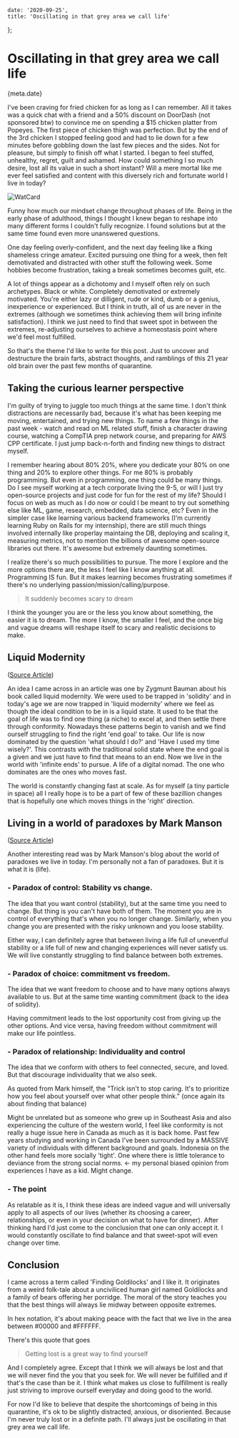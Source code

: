 

    date: '2020-09-25',
    title: 'Oscillating in that grey area we call life'
};


# Oscillating in that grey area we call life

<Time>{meta.date}</Time>

I've been craving for fried chicken for as long as I can remember. All it takes was a quick chat with a friend and a 50% discount on DoorDash (not sponsored btw) to convince me on spending a $15 chicken platter from Popeyes. The first piece of chicken thigh was perfection. But by the end of the 3rd chicken I stopped feeling good and had to lie down for a few minutes before gobbling down the last few pieces and the sides. Not for pleasure, but simply to finish off what I started. I began to feel stuffed, unhealthy, regret, guilt and ashamed. How could something I so much desire, lost all its value in such a short instant? Will a mere mortal like me ever feel satisfied and content with this diversely rich and fortunate world I live in today?

![WatCard](/static/blogAssets/oscillating-in-that-grey-area-we-call-life/popeyes.png)

Funny how much our mindset change throughout phases of life. Being in the early phase of adulthood, things I thought I knew began to reshape into many different forms I couldn't fully recognize. I found solutions but at the same time found even more unanswered questions.

One day feeling overly-confident, and the next day feeling like a fking shameless cringe amateur. Excited pursuing one thing for a week, then felt demotivated and distracted with other stuff the following week. Some hobbies become frustration, taking a break sometimes becomes guilt, etc.

A lot of things appear as a dichotomy and I myself often rely on such archetypes. Black or white. Completely demotivated or extremely motivated. You're either lazy or dilligent, rude or kind, dumb or a genius, inexperience or experienced. But I think in truth, all of us are never in the extremes (although we sometimes think achieving them will bring infinite satisfaction). I think we just need to find that sweet spot in between the extremes, re-adjusting ourselves to achieve a homeostasis point where we'd feel most fulfilled.

So that's the theme I'd like to write for this post. Just to uncover and destructure the brain farts, abstract thoughts, and ramblings of this 21 year old brain over the past few months of quarantine.


## Taking the curious learner perspective

I'm guilty of trying to juggle too much things at the same time. I don't think distractions are necessarily bad, because it's what has been keeping me moving, entertained, and trying new things. To name a few things in the past week - watch and read on ML related stuff, finish a character drawing course, watching a CompTIA prep network course, and preparing for AWS CPP certificate. I just jump back-n-forth and finding new things to distract myself. 

I remember hearing about 80% 20%, where you dedicate your 80% on one thing and 20% to explore other things. For me 80% is probably programming. But even in programming, one thing could be many things. Do I see myself working at a tech corporate living the 9-5, or will I just try open-source projects and just code for fun for the rest of my life? Should I focus on web as much as I do now or could I be meant to try out something else like ML, game, research, embedded, data science, etc? Even in the simpler case like learning various backend frameworks (I'm currently learning Ruby on Rails for my internship), there are still much things involved internally like properlay maintaing the DB, deploying and scaling it, measuring metrics, not to mention the billions of awesome open-source libraries out there. It's awesome but extremely daunting sometimes.

I realize there's so much possibilities to pursue. The more I explore and the more options there are, the less I feel like I know anything at all. Programming IS fun. But it makes learning becomes frustrating sometimes if there's no underlying passion/mission/calling/purpose. 

> It suddenly becomes scary to dream

I think the younger you are or the less you know about something, the easier it is to dream. The more I know, the smaller I feel, and the once big and vague dreams will reshape itself to scary and realistic decisions to make.

## Liquid Modernity 
([Source Article](https://www.linkedin.com/pulse/living-liquid-modernity-christopher-kutarna/))

An idea I came across in an article was one by Zygmunt Bauman about his book called liquid modernity. We were used to be trapped in 'solidity' and in today's age we are now trapped in 'liquid modernity' where we feel as though the ideal condition to be in is a liquid state. It used to be that the goal of life was to find one thing (a niche) to excel at, and then settle there through conformity. Nowadays these patterns begin to vanish and we find ourself struggling to find the right 'end goal' to take. Our life is now dominated by the question 'what should I do?' and 'Have I used my time wisely?'. This contrasts with the traditional solid state where the end goal is a given and we just have to find that means to an end. Now we live in the world with 'infinite ends' to pursue. A life of a digital nomad. The one who dominates are the ones who moves fast.

The world is constantly changing fast at scale. As for myself (a tiny particle in space) all I really hope is to be a part of few of these bazillion changes that is hopefully one which moves things in the 'right' direction.


## Living in a world of paradoxes by Mark Manson 
([Source Article](https://markmanson.net/the-3-paradoxes-of-life))

Another interesting read was by Mark Manson's blog about the world of paradoxes we live in today. I'm personally not a fan of paradoxes. But it is what it is (life).
### - Paradox of control: Stability vs change. 
The idea that you want control (stability), but at the same time you need to change. But thing is you can't have both of them. The moment you are in control of everything that's when you no longer change. Similarly, when you change you are presented with the risky unknown and you loose stability.

Either way, I can definitely agree that between living a life full of uneventful stability or a life full of new and changing experiences will never satisfy us. We will live  constantly struggling to find balance between both extremes.

### - Paradox of choice: commitment vs freedom. 
The idea that we want freedom to choose and to have many options always available to us. But at the same time wanting commitment (back to the idea of solidity).

Having commitment leads to the lost opportunity cost from giving up the other options. And vice versa, having freedom without commitment will make our life pointless.

### - Paradox of relationship: Individuality and control
The idea that we conform with others to feel connected, secure, and loved. But that discourage individuality that we also seek.

As quoted from Mark himself, the "Trick isn't to stop caring. It's to prioritize how you feel about yourself over what other people think." (once again its about finding that balance)

Might be unrelated but as someone who grew up in Southeast Asia and also experiencing the culture of the western world, I feel like conformity is not really a huge issue here in Canada as much as it is back home. Past few years studying and working in Canada I've been surrounded by a MASSIVE variety of individuals with different background and goals. Indonesia on the other hand feels more socially 'tight'. One where there is little tolerance to deviance from the strong social norms. <- my personal biased opinion from experiences I have as a kid. Might change.

### - The point
As relatable as it is, I think these ideas are indeed vague and will universally apply to all aspects of our lives (whether its choosing a career, relationships, or even in your decision on what to have for dinner). After thinking hard I'd just come to the conclusion that one can only accept it. I would constantly oscillate to find balance and that sweet-spot will even change over time.

## Conclusion

I came across a term called 'Finding Goldilocks' and I like it. It originates from a weird folk-tale about a unciviliced human girl named Goldilocks and a family of bears offering her porridge. The moral of the story teaches you that the best things will always lie midway between opposite extremes. 

In hex notation, it's about making peace with the fact that we live in the area between #00000 and #FFFFFF. 

There's this quote that goes 
> Getting lost is a great way to find yourself

And I completely agree. Except that I think we will always be lost and that we will never find the you that you seek for. We will never be fulfilled and if that's the case than be it. I think what makes us close to fulfillment is really just striving to improve ourself everyday and doing good to the world. 

For now I'd like to believe that despite the shortcomings of being in this quarantine, it's ok to be slightly distracted,  anxious, or disoriented. Because I'm never truly lost or in a definite path. I'll always just be oscillating in that grey area we call life.
